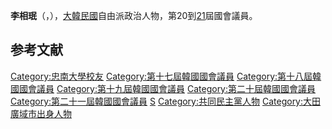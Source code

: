 {{BLP unsourced|time=2020-10-08T08:00:19+00:00}}
{{Infobox politician
| name = 李相珉<br>{{lang|ko|이상민}}
| image = 
| caption = 
| birth_date = {{Birth date and age|1958|1|22}}
| birth_place = {{KOR}}[[忠清南道|忠清南道]][[大田廣域市|大田市]]
| residence = {{KOR}}[[大田廣域市|大田]]
| nationality = {{ROK}}
| party = {{MPK}}
| other_names = 
| alma_mater = [[忠南大學|忠南大學]]
| office = {{flagicon|South Korea}} 第17-21屆[[韓國國會|韓國國會]]議員
| term_start = 2016年5月30日
| term_end = 
| constituency = [[大田廣域市|大田]][[儒城區|儒城區]]甲（第20、21屆）
| predecessor = 選區重劃
| successor = 
| term_start1 = 2004年5月30日
| term_end1 = 2016年5月29日
| constituency1 = [[大田廣域市|大田]][[儒城區|儒城區]]（第17-19屆）
| predecessor1 = {{tsl|ko|송석찬|宋錫贊}}
| successor1 = 選區重劃
}}

'''李相珉'''（{{kor|이상민|李相珉|Lee Sang-min}}，{{bd|1958年|1月22日}}），[[大韓民國|大韓民國]]自由派政治人物，第20到[[第21屆大韓民國國會議員名單|21]]屆國會議員。

== 参考文献 ==
<references />

{{DEFAULTSORT:Lee Sang-min}}
[[Category:忠南大學校友|Category:忠南大學校友]]
[[Category:第十七屆韓國國會議員|Category:第十七屆韓國國會議員]]
[[Category:第十八屆韓國國會議員|Category:第十八屆韓國國會議員]]
[[Category:第十九屆韓國國會議員|Category:第十九屆韓國國會議員]]
[[Category:第二十屆韓國國會議員|Category:第二十屆韓國國會議員]]
[[Category:第二十一屆韓國國會議員|Category:第二十一屆韓國國會議員]]
[[Category:李姓|S]]
[[Category:共同民主黨人物|Category:共同民主黨人物]]
[[Category:大田廣域市出身人物|Category:大田廣域市出身人物]]